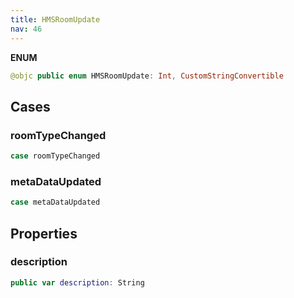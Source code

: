 ```yaml
---
title: HMSRoomUpdate
nav: 46
---
```


**ENUM**
```swift
@objc public enum HMSRoomUpdate: Int, CustomStringConvertible
```
## Cases
### roomTypeChanged
```swift
case roomTypeChanged
```
### metaDataUpdated
```swift
case metaDataUpdated
```
## Properties
### description
```swift
public var description: String
```
